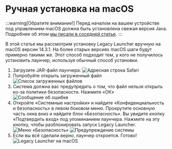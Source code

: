
# Ручная установка на macOS

:::warning[Обратите внимание!]
Перед началом на вашем устройстве под управлением macOS должна быть установлена свежая версия Java.
Подробнее об этом [мы писали в соседней статье](./java#macos).
:::

В этой статье мы рассмотрим установку Legacy Launcher вручную на macOS версии 14.3.1. На более старых версиях macOS шаги будут примерно такими же. Этот способ подходит тем, у кого не получилось установить лаунчер, <RedirHost path="/macos">используя обычный способ установки</RedirHost>.

1. Загрузите JAR-файл лаунчера: <RedirHost path="/jar" /> ![Адресная строка Safari](img/macinstall_04.jpg)
2. Попробуйте открыть загруженный файл ![Список загруженных файлов](img/macinstall_05.jpg)
3. Система должна вас предупредить о том, что файл нельзя открыть из-за политики безопасности. Нажмите «ОК» ![Сообщение об ошибке](img/macinstall_06.jpg)
4. Откройте «Системные настройки» и найдите «Конфиденциальность и безопасность» в левом боковом меню. Прокрутите основную часть окна вниз и найдите блок «Безопасность». Вы увидите кнопку «Подтвердить вход» под упоминанием лаунчера. Нажмите на эту кнопку, чтобы разблокировать запуск Legacy Launcher. ![Меню «Безопасность»](img/macinstall_07.jpg) ![Предупреждение системы](img/macinstall_08.jpg)
5. Если вы всё сделали верно, лаунчер откроется. Готово! ![Legacy Launcher на macOS](img/macinstall_09.jpg)
